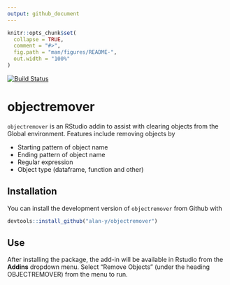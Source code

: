 ```yaml
---
output: github_document
---
```


<!-- README.md is generated from README.Rmd. Please edit that file -->

```r
knitr::opts_chunk$set(
  collapse = TRUE,
  comment = "#>",
  fig.path = "man/figures/README-",
  out.width = "100%"
)
```
[![Build Status](https://travis-ci.org/alan-y/objectremover.svg?branch=master)](https://travis-ci.org/alan-y/objectremover)

# objectremover

`objectremover` is an RStudio addin to assist with clearing objects from the Global environment. Features include removing objects by

* Starting pattern of object name
* Ending pattern of object name
* Regular expression
* Object type (dataframe, function and other)

## Installation

You can install the development version of `objectremover` from Github with

```r
devtools::install_github("alan-y/objectremover")
```

## Use

After installing the package, the add-in will be available in Rstudio from the **Addins** dropdown menu. Select "Remove Objects" (under the heading OBJECTREMOVER) from the menu to run.
